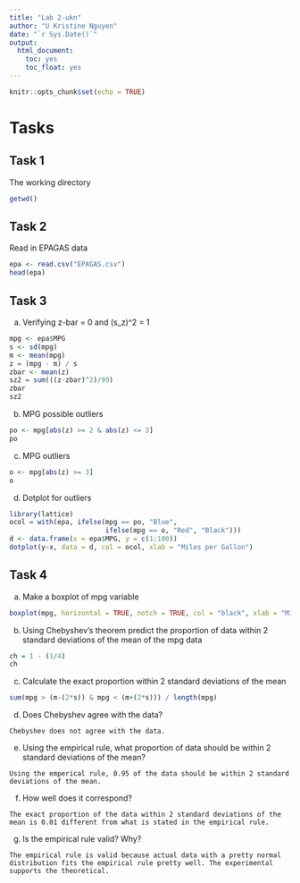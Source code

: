 ```yaml
---
title: "Lab 2-ukn"
author: "U Kristine Nguyen"
date: "`r Sys.Date()`"
output: 
  html_document:
    toc: yes
    toc_float: yes
---
```


```r
knitr::opts_chunk$set(echo = TRUE)
```

# Tasks

## Task 1

The working directory

```r
getwd()
```

## Task 2

Read in EPAGAS data

```r
epa <- read.csv("EPAGAS.csv")
head(epa)
```

## Task 3

  a. Verifying z-bar = 0 and (s_z)^2 = 1

```r
mpg <- epa$MPG
s <- sd(mpg)
m <- mean(mpg)
z = (mpg - m) / s
zbar <- mean(z)
sz2 = sum(((z-zbar)^2)/99)
zbar
sz2
```

  b. MPG possible outliers
  
```r
po <- mpg[abs(z) >= 2 & abs(z) <= 3]
po
```
  
  c. MPG outliers
  
```r
o <- mpg[abs(z) >= 3]
o
```
  
  d. Dotplot for outliers
  
```r
library(lattice)
ocol = with(epa, ifelse(mpg == po, "Blue",
                        ifelse(mpg == o, "Red", "Black")))
d <- data.frame(x = epa$MPG, y = c(1:100))
dotplot(y~x, data = d, col = ocol, xlab = "Miles per Gallon")
```

## Task 4

  a. Make a boxplot of mpg variable

```r
boxplot(mpg, horizontal = TRUE, notch = TRUE, col = "black", xlab = "Miles per Gallon", ylab = "Gas Mileage",title = "Mean Gas Mileage in Miles per Gallon")
```

  b. Using Chebyshev's theorem predict the proportion of data within 2 standard deviations of the mean of the mpg data
  
```r
ch = 1 - (1/4)
ch
```
  
  c. Calculate the exact proportion within 2 standard deviations of the mean
  
```r
sum(mpg > (m-(2*s)) & mpg < (m+(2*s))) / length(mpg)
```
  
  d. Does Chebyshev agree with the data?
  
    Chebyshev does not agree with the data.
  
  e. Using the empirical rule, what proportion of data should be within 2 standard deviations of the mean?
  
    Using the emperical rule, 0.95 of the data should be within 2 standard deviations of the mean.
  
  f. How well does it correspond?
  
    The exact proportion of the data within 2 standard deviations of the mean is 0.01 different from what is stated in the empirical rule.
  
  g. Is the empirical rule valid? Why?

    The empirical rule is valid because actual data with a pretty normal distribution fits the empirical rule pretty well. The experimental supports the theoretical.